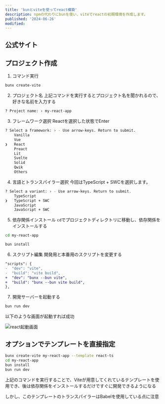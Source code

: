 ```yaml
---
title: 'bunとviteを使ってreact構築'
description: npmの代わりにbunを使い、viteでreactの初期環境を作成します。
published: '2024-06-26'
modified:
---
```


## 公式サイト
<LinkCard url="https://vitejs.dev/guide/" />
<LinkCard url="https://bun.sh/guides/ecosystem/vite" />

## プロジェクト作成

1. コマンド実行

```bash
bunx create-vite
```

2. プロジェクト名
上記コマンドを実行するとプロジェクト名を聞かれるので、好きな名前を入力する

```bash
? Project name: › my-react-app
```

3. フレームワーク選択
Reactを選択した状態でEnter

```bash
? Select a framework: › - Use arrow-keys. Return to submit.
    Vanilla
    Vue
❯   React
    Preact
    Lit
    Svelte
    Solid
    Qwik
    Others
```

4. 言語とトランスパイラー選択
今回はTypeScript + SWCを選択します。

```bash
? Select a variant: › - Use arrow-keys. Return to submit.
    TypeScript
❯   TypeScript + SWC
    JavaScript
    JavaScript + SWC
```

5. 依存関係インストール
`cd`でプロジェクトディレクトリに移動し、依存関係をインストールする

```bash
cd my-react-app
```
```bash
bun install
```

6. スクリプト編集
開発用と本番用のスクリプトを変更する

```diff json
"scripts": {
-  "dev": "vite",
-  "build": "vite build",
+  "dev": "bunx --bun vite",
+  "build": "bunx --bun vite build",
},
```

7. 開発サーバーを起動する

```bash
bun run dev
```

以下のような画面が起動すれば成功

![react起動画面](/static/image.avif)



## オプションでテンプレートを直接指定

```bash
bunx create-vite my-react-app --template react-ts
cd my-react-app
bun install
bun run dev
```

上記のコマンドを実行することで、Viteが用意してくれているテンプレートを使用でき、後は依存関係をインストールするだけですぐに開発できるようになる

しかし、このテンプレートのトランスパイラーはBabelを使用している点に注意
